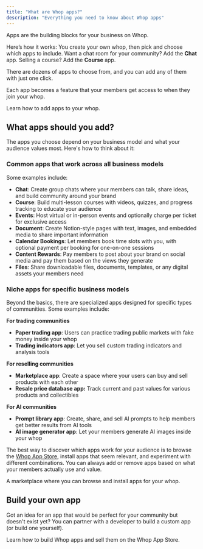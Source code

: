 ```yaml
---
title: "What are Whop apps?"
description: "Everything you need to know about Whop apps"
---
```


Apps are the building blocks for your business on Whop. 

Here’s how it works: You create your own whop, then pick and choose which apps to include. Want a chat room for your community? Add the **Chat** app. Selling a course? Add the **Course** app. 

There are dozens of apps to choose from, and you can add any of them with just one click.

Each app becomes a feature that your members get access to when they join your whop.

<Card title="Add apps to your whop" icon="check" href="/add-apps">
  Learn how to add apps to your whop.
</Card>

## What apps should you add?

The apps you choose depend on your business model and what your audience values most. Here's how to think about it:

### Common apps that work across all business models

Some examples include:

- **Chat**: Create group chats where your members can talk, share ideas, and build community around your brand
- **Course**: Build multi-lesson courses with videos, quizzes, and progress tracking to educate your audience
- **Events**: Host virtual or in-person events and optionally charge per ticket for exclusive access
- **Document**: Create Notion-style pages with text, images, and embedded media to share important information
- **Calendar Bookings**: Let members book time slots with you, with optional payment per booking for one-on-one sessions
- **Content Rewards**: Pay members to post about your brand on social media and pay them based on the views they generate
- **Files**: Share downloadable files, documents, templates, or any digital assets your members need

### Niche apps for specific business models

Beyond the basics, there are specialized apps designed for specific types of communities. Some examples include:

**For trading communities**

- **Paper trading app**: Users can practice trading public markets with fake money inside your whop
- **Trading indicators app**: Let you sell custom trading indicators and analysis tools

**For reselling communities**

- **Marketplace app**: Create a space where your users can buy and sell products with each other
- **Resale price database app:** Track current and past values for various products and collectibles

**For AI communities**

- **Prompt library app**: Create, share, and sell AI prompts to help members get better results from AI tools
- **AI image generator app**: Let your members generate AI images inside your whop

The best way to discover which apps work for your audience is to browse the [Whop App Store](/apps/docs/whop-apps/whop-app-store), install apps that seem relevant, and experiment with different combinations. You can always add or remove apps based on what your members actually use and value.

<Card title="The Whop App Store" icon="store" href="/whop-apps/whop-app-store">
  A marketplace where you can browse and install apps for your whop.
</Card>

## Build your own app

Got an idea for an app that would be perfect for your community but doesn't exist yet? You can partner with a developer to build a custom app (or build one yourself).

<Card title="Build Whop apps" icon="block-brick" href="/apps/introduction">
  Learn how to build Whop apps and sell them on the Whop App Store. 
</Card>
